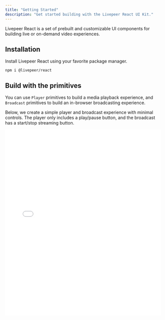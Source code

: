 ```yaml
---
title: "Getting Started"
description: "Get started building with the Livepeer React UI Kit."
---
```


Livepeer React is a set of prebuilt and customizable UI components for building
live or on-demand video experiences.

## Installation

Install Livepeer React using your favorite package manager.

```
npm i @livepeer/react
```

## Build with the primitives

You can use `Player` primitives to build a media playback experience, and
`Broadcast` primitives to build an in-browser broadcasting experience.

Below, we create a simple player and broadcast experience with minimal controls.
The player only includes a play/pause button, and the broadcast has a start/stop
streaming button.

<Tabs>
  <Tab title="Player.tsx">
    <iframe
      src={`https://ui-kit-docs-embed.vercel.app/player/getting_started`}
      height="600px"
      width="100%"
      frameBorder="0"
      allowFullScreen
      allow="autoplay; encrypted-media; fullscreen; picture-in-picture; display-capture; camera; microphone"
      style={{
        borderRadius: 10,
        backgroundColor: "black",
      }}
    />
  </Tab>
  <Tab title="Broadcast.tsx">
    <iframe
      src={`https://ui-kit-docs-embed.vercel.app/broadcast/getting_started`}
      height="600px"
      width="100%"
      frameBorder="0"
      allowFullScreen
      allow="autoplay; encrypted-media; fullscreen; picture-in-picture; display-capture; camera; microphone"
      style={{
        borderRadius: 10,
        backgroundColor: "black",
      }}
    />
  </Tab>
</Tabs>

## Integrate with Studio

Now that we've started using the primitives, we need something to play or
broadcast! We can integrate with the Livepeer Studio API to start playing media.

The below example shows the use of the `livepeer` JS SDK, but any other
language's SDK can be used to fetch the playback info or stream object.

<Tabs>
  <Tab title="get-source.ts">
    ```ts
    // this is a server function, which uses the API key
    // on the backend
    import livepeer from "livepeer"
    import { getSrc } from "@livepeer/react/external";

    export async function getSourceForPlaybackId(playbackId: string) {
      const playbackInfo = await livepeer.playback.get(playbackId);

      // the return value can be passed directly to the Player as `src`
      return getSrc(playbackInfo);
    }
    ```

  </Tab>
  <Tab title="get-ingest.ts">
    ```ts
    // this is a server function, which uses the API key
    // on the backend
    import livepeer from "livepeer"
    import { getIngest } from "@livepeer/react/external";

    export async function getIngestUrlForStreamId(streamId: string) {
      const stream = await livepeer.stream.get(streamId);

      // the return value can be passed directly to the Broadcast as `ingestUrl`
      return getIngest(stream.stream);
    }
    ```

  </Tab>
</Tabs>

Want to learn more? Continue reading the documentation for more details.
